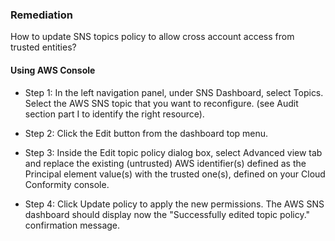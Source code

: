 ### Remediation

How to update SNS topics policy to allow cross account access from trusted entities?

#### Using AWS Console

- Step 1: In the left navigation panel, under SNS Dashboard, select Topics. Select the AWS SNS topic that you want to reconfigure.
  (see Audit section part I to identify the right resource).

- Step 2: Click the Edit button from the dashboard top menu.

- Step 3: Inside the Edit topic policy dialog box, select Advanced view tab and replace the existing (untrusted) AWS identifier(s) defined as the Principal element value(s) with the trusted one(s), defined on your Cloud Conformity console.

- Step 4: Click Update policy to apply the new permissions. The AWS SNS dashboard should display now the "Successfully edited topic policy." confirmation message.
